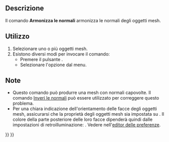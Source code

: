 <languages/>

{{Docnav/it
|[[Mesh_VertexCurvature/it|Grafico della curvatura]]
|[[Mesh_FlipNormals/it|Inverti le normali]]
|[[Mesh_Workbench/it|Mesh]]
|IconL=Mesh_VertexCurvature.svg
|IconR=Mesh_FlipNormals.svg
|IconC=Workbench_Mesh.svg
}}

{{GuiCommand/it
|Name=Mesh_HarmonizeNormals
|Name/it=Armonizza le normali
|MenuLocation=Mesh → Armonizza le normali
|Workbenches=[[Mesh_Workbench/it|Mesh]]
|SeeAlso=[[Mesh_FlipNormals/it|Inverti le normali]]
}}

<span id="Description"></span>
==Descrizione==

Il comando '''Armonizza le normali''' armonizza le normali degli oggetti mesh.

<span id="Usage"></span>
==Utilizzo==

# Selezionare uno o più oggetti mesh.
# Esistono diversi modi per invocare il comando:
#* Premere il pulsante {{Button|[[Image:Mesh_HarmonizeNormals.svg|16px]] [[Mesh_HarmonizeNormals/it|Armonizza le normali]]}}.
#* Selezionare l'opzione {{MenuCommand|Mesh → [[Image:Mesh_HarmonizeNormals.svg|16px]] Armonizza le normali}} dal menu.

<span id="Notes"></span>
==Note==

* Questo comando può produrre una mesh con normali capovolte. Il comando [[Mesh_FlipNormals/it|Inveri le normali]] può essere utilizzato per correggere questo problema.
* Per una chiara indicazione dell'orientamento delle facce degli oggetti mesh, assicurarsi che la proprietà {{PropertyView|Lighting}} degli oggetti mesh sia impostata su {{Value|One side}}. Il colore della parte posteriore delle loro facce dipenderà quindi dalle impostazioni di retroilluminazione: {{MenuCommand|Modifica → Preferenze ... → Visualizzazione → Vista 3D → Colore retroilluminazione - Intensità}}. Vedere nell'[[Preferences_Editor/it#Vista 3D|editor delle preferenze]].


{{Docnav/it
|[[Mesh_VertexCurvature/it|Grafico della curvatura]]
|[[Mesh_FlipNormals/it|Inverti le normali]]
|[[Mesh_Workbench/it|Mesh]]
|IconL=Mesh_VertexCurvature.svg
|IconR=Mesh_FlipNormals.svg
|IconC=Workbench_Mesh.svg
}}

{{Mesh Tools navi{{#translation:}}}}
{{Userdocnavi{{#translation:}}}}
{{clear}}